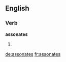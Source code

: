 ==English==

===Verb===
'''assonates'''

# {{third-person singular of|assonate}}


[[de:assonates]]
[[fr:assonates]]